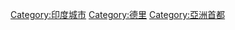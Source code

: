 {{catmore|新德里}}
{{DEFAULTSORT:New Delhi}}
{{Commonscat|New Delhi}}

[[Category:印度城市|Category:印度城市]]
[[Category:德里|Category:德里]]
[[Category:亞洲首都|Category:亞洲首都]]